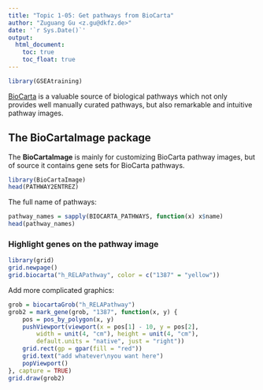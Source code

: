 ```yaml
---
title: "Topic 1-05: Get pathways from BioCarta"
author: "Zuguang Gu <z.gu@dkfz.de>"
date: '`r Sys.Date()`'
output:
  html_document:
    toc: true
    toc_float: true
---
```


```r
library(GSEAtraining)
```

[BioCarta](https://web.archive.org/web/20170122225118/https://cgap.nci.nih.gov/Pathways/BioCarta_Pathways) is a valuable source of biological pathways which not only provides well manually curated pathways, but also remarkable and intuitive pathway images.

## The BioCartaImage package

The **BioCartaImage** is mainly for customizing BioCarta pathway images, but of source it contains gene sets for BioCarta pathways.

```r
library(BioCartaImage)
head(PATHWAY2ENTREZ)
```

The full name of pathways:

```r
pathway_names = sapply(BIOCARTA_PATHWAYS, function(x) x$name)
head(pathway_names)
```


### Highlight genes on the pathway image

```r
library(grid)
grid.newpage()
grid.biocarta("h_RELAPathway", color = c("1387" = "yellow"))
```


Add more complicated graphics:

```r
grob = biocartaGrob("h_RELAPathway")
grob2 = mark_gene(grob, "1387", function(x, y) {
    pos = pos_by_polygon(x, y)
    pushViewport(viewport(x = pos[1] - 10, y = pos[2], 
        width = unit(4, "cm"), height = unit(4, "cm"), 
        default.units = "native", just = "right"))
    grid.rect(gp = gpar(fill = "red"))
    grid.text("add whatever\nyou want here")
    popViewport()
}, capture = TRUE)
grid.draw(grob2)
```